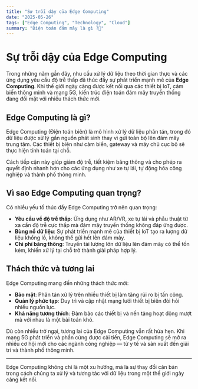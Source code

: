 ```yaml
---
title: "Sự trỗi dậy của Edge Computing"
date: "2025-05-26"
tags: ["Edge Computing", "Technology", "Cloud"]
summary: "Điện toán đám mây là gì ?🎉"
---
```


# Sự trỗi dậy của Edge Computing

Trong những năm gần đây, nhu cầu xử lý dữ liệu theo thời gian thực và các ứng dụng yêu cầu độ trễ thấp đã thúc đẩy sự phát triển mạnh mẽ của **Edge Computing**. Khi thế giới ngày càng được kết nối qua các thiết bị IoT, cảm biến thông minh và mạng 5G, kiến trúc điện toán đám mây truyền thống đang đối mặt với nhiều thách thức mới.

## Edge Computing là gì?

Edge Computing (Điện toán biên) là mô hình xử lý dữ liệu phân tán, trong đó dữ liệu được xử lý gần nguồn phát sinh thay vì gửi toàn bộ lên đám mây trung tâm. Các thiết bị biên như cảm biến, gateway và máy chủ cục bộ sẽ thực hiện tính toán tại chỗ.

Cách tiếp cận này giúp giảm độ trễ, tiết kiệm băng thông và cho phép ra quyết định nhanh hơn cho các ứng dụng như xe tự lái, tự động hóa công nghiệp và thành phố thông minh.

## Vì sao Edge Computing quan trọng?

Có nhiều yếu tố thúc đẩy Edge Computing trở nên quan trọng:

- **Yêu cầu về độ trễ thấp**: Ứng dụng như AR/VR, xe tự lái và phẫu thuật từ xa cần độ trễ cực thấp mà đám mây truyền thống không đáp ứng được.
- **Bùng nổ dữ liệu**: Sự phát triển mạnh mẽ của thiết bị IoT tạo ra lượng dữ liệu khổng lồ, không thể gửi hết lên đám mây.
- **Chi phí băng thông**: Truyền tải lượng lớn dữ liệu lên đám mây có thể tốn kém, khiến xử lý tại chỗ trở thành giải pháp hợp lý.

## Thách thức và tương lai

Edge Computing mang đến những thách thức mới:

- **Bảo mật**: Phân tán xử lý trên nhiều thiết bị làm tăng rủi ro bị tấn công.
- **Quản lý phức tạp**: Duy trì và cập nhật mạng lưới thiết bị biên đòi hỏi nhiều nguồn lực.
- **Khả năng tương thích**: Đảm bảo các thiết bị và nền tảng hoạt động mượt mà với nhau là một bài toán khó.

Dù còn nhiều trở ngại, tương lai của Edge Computing vẫn rất hứa hẹn. Khi mạng 5G phát triển và phần cứng được cải tiến, Edge Computing sẽ mở ra nhiều cơ hội mới cho các ngành công nghiệp — từ y tế và sản xuất đến giải trí và thành phố thông minh.

---

Edge Computing không chỉ là một xu hướng, mà là sự thay đổi căn bản trong cách chúng ta xử lý và tương tác với dữ liệu trong một thế giới ngày càng kết nối.
